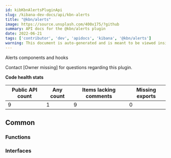 ```yaml
---
id: kibKbnAlertsPluginApi
slug: /kibana-dev-docs/api/kbn-alerts
title: "@kbn/alerts"
image: https://source.unsplash.com/400x175/?github
summary: API docs for the @kbn/alerts plugin
date: 2022-06-21
tags: ['contributor', 'dev', 'apidocs', 'kibana', '@kbn/alerts']
warning: This document is auto-generated and is meant to be viewed inside our experimental, new docs system. Reach out in #docs-engineering for more info.
---
```


Alerts components and hooks

Contact [Owner missing] for questions regarding this plugin.

**Code health stats**

| Public API count  | Any count | Items lacking comments | Missing exports |
|-------------------|-----------|------------------------|-----------------|
| 9 | 1 | 9 | 0 |

## Common

### Functions
<DocDefinitionList data={kbnAlertsObj.common.functions}/>

### Interfaces
<DocDefinitionList data={kbnAlertsObj.common.interfaces}/>

